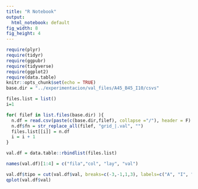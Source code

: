 ```yaml
---
title: "R Notebook"
output: 
  html_notebook: default
fig_width: 8 
fig_height: 4 
---
```


```r
require(plyr)
require(tidyr)
require(ggpubr)
require(tidyverse)
require(ggplot2)
require(data.table)
knitr::opts_chunk$set(echo = TRUE)
base.dir = "../experimentacion/val_files/A45_B45_I10/csvs"

```


```r
files.list = list()
i=1

for( filef in list.files(base.dir) ){
  n.df = read.csv(paste(c(base.dir,filef), collapse ="/"), header = F)
  n.df$fn = str_replace_all(filef, "grid_|.val", "")
  files.list[[i]] = n.df
  i = i + 1
}

val.df = data.table::rbindlist(files.list)

names(val.df)[1:4] = c("fila","col", "lay", "val")

```


```r

val.df$tipo = cut(val.df$val, breaks=c(-3,-1,1,3), labels=c("A", "I", "B"))
qplot(val.df$val)
```